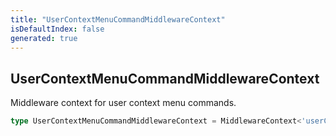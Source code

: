 ```yaml
---
title: "UserContextMenuCommandMiddlewareContext"
isDefaultIndex: false
generated: true
---
```



<!-- This file was generated from the CommandKit source. Do not modify. Instead, re-run the "docgen" script -->


## UserContextMenuCommandMiddlewareContext

<GenerationInfo sourceFile="packages/commandkit/src/app/commands/Context.ts" sourceLine="136" packageName="commandkit" />

Middleware context for user context menu commands.

```ts title="Signature"
type UserContextMenuCommandMiddlewareContext = MiddlewareContext<'userContextMenu'>
```
